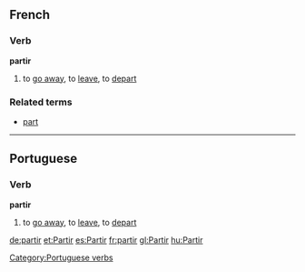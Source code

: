 ==French==
===Verb===
'''partir'''

# to [[go away]], to [[leave]], to [[depart]]

===Related terms===
*[[part]]

----
==Portuguese==
===Verb===
'''partir'''

# to [[go away]], to [[leave]], to [[depart]]

[[Category:Portuguese verbs]]

[[de:partir]]
[[et:Partir]]
[[es:Partir]]
[[fr:partir]]
[[gl:Partir]]
[[hu:Partir]]